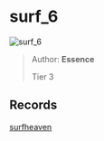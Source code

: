 
# surf_6

![surf_6](https://raw.githubusercontent.com/Sayt123/SurfMapPics/Maps-and-bonuses/csgo/surf_6.jpg)

> Author: **Essence**
>
> Tier 3

## Records

[surfheaven](https://surfheaven.eu/map/surf_6)
